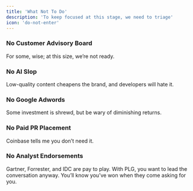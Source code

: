 ```yaml
---
title: 'What Not To Do'
description: 'To keep focused at this stage, we need to triage'
icon: 'do-not-enter'
---
```


### No Customer Advisory Board
For some, wise; at this size, we’re not ready.

### No AI Slop
Low-quality content cheapens the brand, and developers will hate it.

### No Google Adwords
Some investment is shrewd, but be wary of diminishing returns.

### No Paid PR Placement
Coinbase tells me you don’t need it.

### No Analyst Endorsements
Gartner, Forrester, and IDC are pay to play. With PLG, you want to lead the conversation anyway. You’ll know you’ve won when they come asking for you.